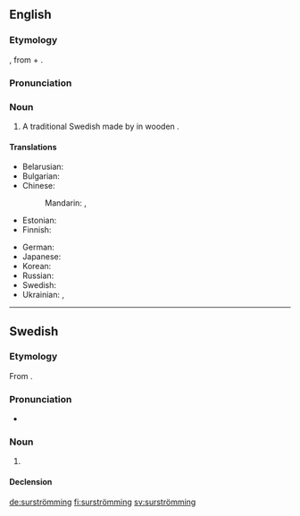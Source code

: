 ==English==

===Etymology===
{{bor|en|sv|-}}, from {{m|sv|sur||sour}} + {{m|sv|strömming||Baltic herring}}.

===Pronunciation===
{{wikipedia}}
{{rfp|lang=en}}

===Noun===
{{en-noun|~}}

# A traditional Swedish {{l|en|delicacy}} made by {{l|en|ferment|fermenting}} {{l|en|Baltic herring}} in wooden {{l|en|cask|casks}}.

====Translations====
{{trans-top|traditional Swedish delicacy made from fermented Baltic herring}}
* Belarusian: {{t|be|сюрстро́мінг|m}}
* Bulgarian: {{t|bg|сюрстро|n|alt=сюрщрьоминг}}
* Chinese:
*: Mandarin: {{t|cmn|瑞典鹽醃鯡魚}}, {{t|cmn|瑞典盐腌鲱鱼|tr=Ruìdiǎn yányān fēiyú}}
* Estonian: {{t|et|hapusilk}}
* Finnish: {{t+|fi|hapansilakka}}
{{trans-mid}}
* German: {{t|de|Surströmming|m}}
* Japanese: {{t|ja|シュールストレミング|tr=shūrusutoremingu}}
* Korean: {{t|ko|수르스트뢰밍}}
* Russian: {{t|ru|сюрстрёмминг|m}}
* Swedish: {{t+|sv|surströmming|c}}
* Ukrainian: {{t|uk|сюрстре́мінг|m}}, {{t|uk|сюрстре́мінґ|m}}
{{trans-bottom}}

{{topics|en|Foods}}

----

==Swedish==

===Etymology===
From {{compound|sv|sur|t1=sour|strömming|t2=Baltic herring}}.

===Pronunciation===
{{wikipedia|lang=sv}}
* {{IPA|/ˈsʉːrˌstrœmɪŋ/|[ˈsʉ̟ːˌʂʈrœ̝mːɪŋ]|lang=sv}}

===Noun===
{{sv-noun|c}}

# {{l|en|surströmming}} {{gloss|traditional Swedish delicacy made from fermented Baltic herring}}

====Declension====
{{sv-infl-noun-c-ar|stem=surströmming}}

{{topics|sv|Foods}}

[[de:surströmming]]
[[fi:surströmming]]
[[sv:surströmming]]